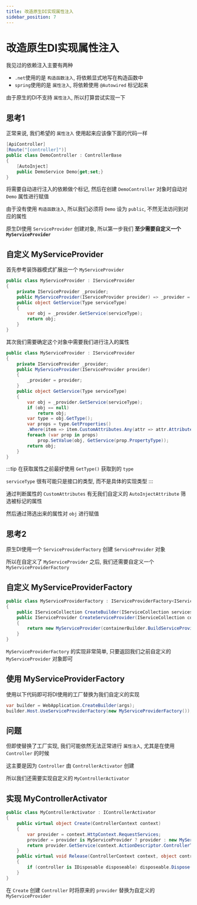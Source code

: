 ```yaml
---
title: 改造原生DI实现属性注入
sidebar_position: 7
---
```

# 改造原生DI实现属性注入

我见过的依赖注入主要有两种

* `.net`使用的是 `构造函数注入`, 将依赖显式地写在构造函数中
* `spring`使用的是 `属性注入`, 将依赖使用 `@Autowired` 标记起来

由于原生的DI不支持 `属性注入`, 所以打算尝试实现一下

## 思考1

正常来说, 我们希望的 `属性注入` 使用起来应该像下面的代码一样

```csharp
[ApiController]
[Route("[controller]")]
public class DemoController : ControllerBase
{
    [AutoInject]
    public DemoService Demo{get;set;}
}
```

将需要自动进行注入的依赖做个标记, 然后在创建 `DemoController` 对象时自动对 `Demo` 属性进行赋值

由于没有使用 `构造函数注入`, 所以我们必须将 `Demo` 设为 `public`, 不然无法访问到对应的属性

原生DI使用 `ServiceProvider` 创建对象, 所以第一步我们 **至少需要自定义一个 `MyServiceProvider`**

## 自定义 MyServiceProvider

首先参考装饰器模式扩展出一个 `MyServiceProvider`

```csharp
public class MyServiceProvider : IServiceProvider
{
    private IServiceProvider _provider;
    public MyServiceProvider(IServiceProvider provider) => _provider = provider;
    public object GetService(Type serviceType)
    {
        var obj = _provider.GetService(serviceType);
        return obj;
    }
}
```

其次我们需要确定这个对象中需要我们进行注入的属性

```csharp
public class MyServiceProvider : IServiceProvider
{
    private IServiceProvider _provider;
    public MyServiceProvider(IServiceProvider provider)
    {
        _provider = provider;
    }
    public object GetService(Type serviceType)
    {
        var obj = _provider.GetService(serviceType);
        if (obj == null)
            return obj;
        var type = obj.GetType();
        var props = type.GetProperties()
        .Where(item => item.CustomAttributes.Any(attr => attr.AttributeType == typeof(AutoInjectAttribute)));
        foreach (var prop in props)
            prop.SetValue(obj, GetService(prop.PropertyType));
        return obj;
    }
}
```
:::tip
在获取属性之前最好使用 `GetType()` 获取到的 `type`

`serviceType` 很有可能只是接口的类型, 而不是具体的实现类型
:::

通过判断属性的 `CustomAttributes` 有无我们自定义的 `AutoInjectAttribute` 筛选被标记的属性

然后通过筛选出来的属性对 `obj` 进行赋值

## 思考2

原生DI使用一个 `ServiceProviderFactory` 创建 `ServiceProvider` 对象

所以在自定义了 `MyServiceProvider` 之后, 我们还需要自定义一个 `MyServiceProviderFactory`

## 自定义 MyServiceProviderFactory

```csharp
public class MyServiceProviderFactory : IServiceProviderFactory<IServiceCollection>
{
    public IServiceCollection CreateBuilder(IServiceCollection services) => services ?? new ServiceCollection();
    public IServiceProvider CreateServiceProvider(IServiceCollection containerBuilder)
    {
        return new MyServiceProvider(containerBuilder.BuildServiceProvider());
    }
}
```

`MyServiceProviderFactory` 的实现非常简单, 只要返回我们之前自定义的 `MyServiceProvider` 对象即可

## 使用 MyServiceProviderFactory

使用以下代码即可将DI使用的工厂替换为我们自定义的实现

```csharp
var builder = WebApplication.CreateBuilder(args);
builder.Host.UseServiceProviderFactory(new MyServiceProviderFactory());
```

## 问题

但即使替换了工厂实现, 我们可能依然无法正常进行 `属性注入`, 尤其是在使用 `Controller` 的时候

这主要是因为 `Controller` 由 `ControllerActivator` 创建

所以我们还需要实现自定义的 `MyControllerActivator`

## 实现 MyControllerActivator

```csharp
public class MyControllerActivator : IControllerActivator
{
    public virtual object Create(ControllerContext context)
    {
        var provider = context.HttpContext.RequestServices;
        provider = provider is MyServiceProvider ? provider : new MyServiceProvider(provider);
        return provider.GetService(context.ActionDescriptor.ControllerTypeInfo.AsType());
    }
    public virtual void Release(ControllerContext context, object controller)
    {
        if (controller is IDisposable disposeable) disposeable.Dispose();
    }
}
```

在 `Create` 创建 `Controller` 时将原来的 `provider` 替换为自定义的 `MyServiceProvider`







